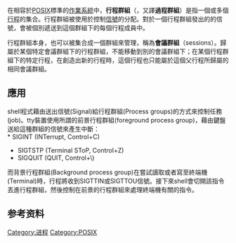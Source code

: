 {{noteTA
|G1=IT
|1=行程=>zh-cn:进程; 行程=>zh-sg:进程; 行程=>zh-my:进程;
|2=zh-hant:會議群組;zh-hans:会话组;
}}
在相容於[[POSIX|POSIX]]標準的[[作業系統|作業系統]]中，'''行程群組'''（{{lang-en|Process group}}，又譯'''過程群組'''）是指一個或多個[[行程|行程]]的集合。行程群組被使用於控制[[信号_(计算机科学)|信號]]的分配。對於一個行程群組發出的的信號，會被個別遞送到這個群組下的每個行程成員中。

行程群組本身，也可以被集合成一個群組來管理，稱為'''會議群組'''（sessions）。歸屬於某個特定會議群組下的行程群組，不能移動到別的會議群組下；在某個行程群組下的特定行程，在創造出新的行程時，這個行程也只能屬於這個父行程所歸屬的相同會議群組。

==應用==
shell程式藉由送出信號(Signal)給行程群組(Process groups)的方式來控制任務(job)。tty裝置使用所謂的前景行程群組(foreground process group)，藉由鍵盤送給這種群組的信號來產生中斷：<br />
* SIGINT (INTerrupt, Control+C)
* SIGTSTP (Terminal SToP, Control+Z)
* SIGQUIT (QUIT, Control+\)
而背景行程群組(Background process group)在嘗試讀取或者寫至終端機(Terminal)時，行程將收到SIGTTIN或SIGTTOU信號。接下來shell會切開該指令丟進行程群組，然後控制在前景的行程群組來處理終端機有關的指令。

==参考资料==
{{reflist}}

[[Category:进程|Category:进程]]
[[Category:POSIX|Category:POSIX]]